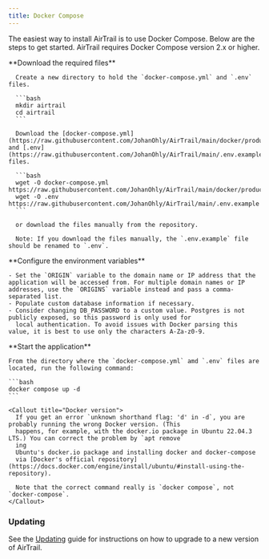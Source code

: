 ```yaml
---
title: Docker Compose
---
```


The easiest way to install AirTrail is to use Docker Compose.
Below are the steps to get started.
AirTrail requires Docker Compose version 2.x or higher.

<div className="steps">
  <div className="step">
      **Download the required files**

      Create a new directory to hold the `docker-compose.yml` and `.env` files.

      ```bash
      mkdir airtrail
      cd airtrail
      ```

      Download the [docker-compose.yml](https://raw.githubusercontent.com/JohanOhly/AirTrail/main/docker/production/compose.yml) and [.env](https://raw.githubusercontent.com/JohanOhly/AirTrail/main/.env.example) files.

      ```bash
      wget -O docker-compose.yml https://raw.githubusercontent.com/JohanOhly/AirTrail/main/docker/production/compose.yml
      wget -O .env https://raw.githubusercontent.com/JohanOhly/AirTrail/main/.env.example
      ```

      or download the files manually from the repository.

      Note: If you download the files manually, the `.env.example` file should be renamed to `.env`.

  </div>
  <div className="step">
    **Configure the environment variables**

    - Set the `ORIGIN` variable to the domain name or IP address that the application will be accessed from. For multiple domain names or IP addresses, use the `ORIGINS` variable instead and pass a comma-separated list.
    - Populate custom database information if necessary.
    - Consider changing DB_PASSWORD to a custom value. Postgres is not publicly exposed, so this password is only used for
      local authentication. To avoid issues with Docker parsing this value, it is best to use only the characters A-Za-z0-9.

  </div>
  <div className="step">
    **Start the application**

    From the directory where the `docker-compose.yml` amd `.env` files are located, run the following command:

    ```bash
    docker compose up -d
    ```

    <Callout title="Docker version">
      If you get an error `unknown shorthand flag: 'd' in -d`, you are probably running the wrong Docker version. (This
      happens, for example, with the docker.io package in Ubuntu 22.04.3 LTS.) You can correct the problem by `apt remove`
      ing
      Ubuntu's docker.io package and installing docker and docker-compose
      via [Docker's official repository](https://docs.docker.com/engine/install/ubuntu/#install-using-the-repository).

      Note that the correct command really is `docker compose`, not `docker-compose`.
    </Callout>

  </div>
</div>

### Updating

See the [Updating](/docs/install/updating) guide for instructions on how to upgrade to a new version of AirTrail.
